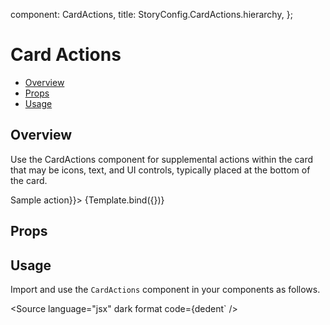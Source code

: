 
  component: CardActions,
  title: StoryConfig.CardActions.hierarchy,
};

<Meta title={meta.title} component={meta.component} />


# Card Actions

- [Overview](#overview)
- [Props](#props)
- [Usage](#usage)

## Overview

Use the CardActions component for supplemental actions within the card that may be icons, text, and UI controls, typically placed at the bottom of the card.

<Canvas>
  <Story name="Overview" args={{children: <button>Sample action</button>}}>
    {Template.bind({})}
  </Story>
</Canvas>

## Props

<ArgsTable story="Overview" />

## Usage

Import and use the `CardActions` component in your components as follows.

<Source
  language="jsx"
  dark
  format
  code={dedent`
/>
